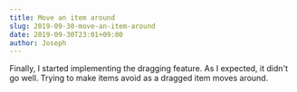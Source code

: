 ```yaml
---
title: Move an item around
slug: 2019-09-30-move-an-item-around
date: 2019-09-30T23:01+09:00
author: Joseph
---
```


Finally, I started implementing the dragging feature. As I expected, it didn't go well. Trying to make items avoid as a dragged item moves around.